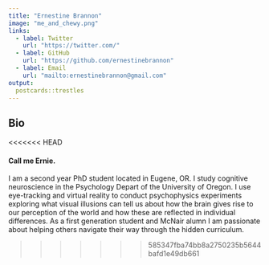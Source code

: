 ---
title: "Ernestine Brannon"
image: "me_and_chewy.png"
links:
  - label: Twitter
    url: "https://twitter.com/"
  - label: GitHub
    url: "https://github.com/ernestinebrannon"
  - label: Email
    url: "mailto:ernestinebrannon@gmail.com"
output:
  postcards::trestles
---

## Bio 


<<<<<<< HEAD

#### Call me Ernie.

 I am a second year PhD student located in Eugene, OR. I study cognitive neuroscience in the Psychology Depart of the University of Oregon. I use eye-tracking and virtual reality to conduct psychophysics experiments exploring what visual illusions can tell us about how the brain gives rise to our perception of the world and how these are reflected in individual differences. As a first generation student and McNair alumn I am passionate about helping others navigate their way through the hidden curriculum. 

>>>>>>> 585347fba74bb8a2750235b5644bafd1e49db661
